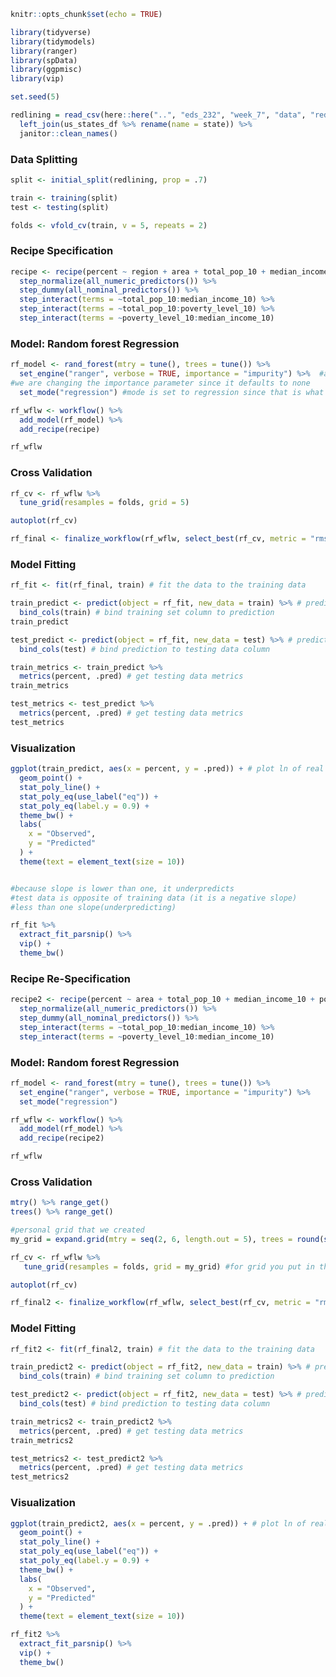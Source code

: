 ```r
knitr::opts_chunk$set(echo = TRUE)

library(tidyverse)
library(tidymodels)
library(ranger)
library(spData)
library(ggpmisc)
library(vip)

set.seed(5)
```

```r
redlining = read_csv(here::here("..", "eds_232", "week_7", "data", "redlining.csv")) %>% 
  left_join(us_states_df %>% rename(name = state)) %>% 
  janitor::clean_names()

```

### Data Splitting

```r
split <- initial_split(redlining, prop = .7)

train <- training(split)
test <- testing(split)

folds <- vfold_cv(train, v = 5, repeats = 2)
```

### Recipe Specification

```r
recipe <- recipe(percent ~ region + area + total_pop_10 + median_income_10 + poverty_level_10, data = train)%>%
  step_normalize(all_numeric_predictors()) %>% 
  step_dummy(all_nominal_predictors()) %>% 
  step_interact(terms = ~total_pop_10:median_income_10) %>% 
  step_interact(terms = ~total_pop_10:poverty_level_10) %>% 
  step_interact(terms = ~poverty_level_10:median_income_10) 
```

### Model: Random forest Regression

```r
rf_model <- rand_forest(mtry = tune(), trees = tune()) %>% 
  set_engine("ranger", verbose = TRUE, importance = "impurity") %>%  #adding extra variables: verbose is part of the ranger package
#we are changing the importance parameter since it defaults to none
  set_mode("regression") #mode is set to regression since that is what the data contains
```

```r
rf_wflw <- workflow() %>% 
  add_model(rf_model) %>% 
  add_recipe(recipe)

rf_wflw
```

### Cross Validation

```r
rf_cv <- rf_wflw %>% 
  tune_grid(resamples = folds, grid = 5)
```

```r
autoplot(rf_cv)
```

```r
rf_final <- finalize_workflow(rf_wflw, select_best(rf_cv, metric = "rmse"))
```

### Model Fitting

```r
rf_fit <- fit(rf_final, train) # fit the data to the training data
```

```r
train_predict <- predict(object = rf_fit, new_data = train) %>% # predict the training set
  bind_cols(train) # bind training set column to prediction
train_predict

test_predict <- predict(object = rf_fit, new_data = test) %>% # predict the training set
  bind_cols(test) # bind prediction to testing data column
```

```r
train_metrics <- train_predict %>%
  metrics(percent, .pred) # get testing data metrics
train_metrics

test_metrics <- test_predict %>%
  metrics(percent, .pred) # get testing data metrics
test_metrics

```

### Visualization

```r
ggplot(train_predict, aes(x = percent, y = .pred)) + # plot ln of real versus ln of predicted
  geom_point() +
  stat_poly_line() +
  stat_poly_eq(use_label("eq")) +
  stat_poly_eq(label.y = 0.9) +
  theme_bw() +
  labs(
    x = "Observed",
    y = "Predicted"
  ) +
  theme(text = element_text(size = 10))


#because slope is lower than one, it underpredicts
#test data is opposite of training data (it is a negative slope)
#less than one slope(underpredicting)

```

```r
rf_fit %>% 
  extract_fit_parsnip() %>% 
  vip() + 
  theme_bw()
```

### Recipe Re-Specification

```r
recipe2 <- recipe(percent ~ area + total_pop_10 + median_income_10 + poverty_level_10, data = train)%>%
  step_normalize(all_numeric_predictors()) %>% 
  step_dummy(all_nominal_predictors()) %>% 
  step_interact(terms = ~total_pop_10:median_income_10) %>% 
  step_interact(terms = ~poverty_level_10:median_income_10) 
```

### Model: Random forest Regression

```r
rf_model <- rand_forest(mtry = tune(), trees = tune()) %>%
  set_engine("ranger", verbose = TRUE, importance = "impurity") %>% 
  set_mode("regression")
```

```r
rf_wflw <- workflow() %>%
  add_model(rf_model) %>%
  add_recipe(recipe2)

rf_wflw
```

### Cross Validation

```r
mtry() %>% range_get()
trees() %>% range_get()

#personal grid that we created
my_grid = expand.grid(mtry = seq(2, 6, length.out = 5), trees = round(seq(50, 2000, length.out = 10))) #make sure these match the parameter we want to tune

rf_cv <- rf_wflw %>%
   tune_grid(resamples = folds, grid = my_grid) #for grid you put in the grid you created
```

```r
autoplot(rf_cv)
```

```r
rf_final2 <- finalize_workflow(rf_wflw, select_best(rf_cv, metric = "rmse"))
```

### Model Fitting

```r
rf_fit2 <- fit(rf_final2, train) # fit the data to the training data
```

```r
train_predict2 <- predict(object = rf_fit2, new_data = train) %>% # predict the training set
  bind_cols(train) # bind training set column to prediction

test_predict2 <- predict(object = rf_fit2, new_data = test) %>% # predict the training set
  bind_cols(test) # bind prediction to testing data column
```

```r
train_metrics2 <- train_predict2 %>%
  metrics(percent, .pred) # get testing data metrics
train_metrics2

test_metrics2 <- test_predict2 %>%
  metrics(percent, .pred) # get testing data metrics
test_metrics2
```

### Visualization

```r
ggplot(train_predict2, aes(x = percent, y = .pred)) + # plot ln of real versus ln of predicted
  geom_point() +
  stat_poly_line() +
  stat_poly_eq(use_label("eq")) +
  stat_poly_eq(label.y = 0.9) +
  theme_bw() +
  labs(
    x = "Observed",
    y = "Predicted"
  ) +
  theme(text = element_text(size = 10))
```

```r
rf_fit2 %>% 
  extract_fit_parsnip() %>% 
  vip() + 
  theme_bw()
```
